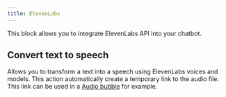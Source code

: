 ```yaml
---
title: ElevenLabs
---
```


This block allows you to integrate ElevenLabs API into your chatbot.

## Convert text to speech

Allows you to transform a text into a speech using ElevenLabs voices and models. This action automatically create a temporary link to the audio file. This link can be used in a [Audio bubble](../bubbles/audio) for example.
